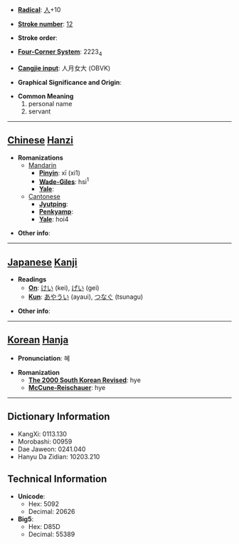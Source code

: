* '''[[Wiktionary:Chinese radical index| Radical]]''': [[Wiktionary:Chinese radical index 人|人]]+10

* '''[[Wiktionary:Chinese total strokes index|Stroke number]]''': [[Wiktionary:Chinese total strokes index 12|12]]

* '''Stroke order''': 

* '''[[Wiktionary:Chinese four corner index|Four-Corner System]]''': 2223<sub>4</sub>

* '''[[Wiktionary:Chinese Cangjie index|Cangjie input]]''': 人月女大 (OBVK)

* '''Graphical Significance and Origin''': 

* '''Common Meaning'''
*#personal name
*# servant


----

== [[Chinese]] [[Hanzi]] ==

* '''Romanizations'''
** [[Mandarin]]
*** '''[[Pinyin]]''': xī (xi1)
*** '''[[Wade-Giles]]''': hsi<sup>1</sup>
*** '''[[Yale]]''': 
**[[Cantonese]]
***'''[[Jyutping]]''':
***'''[[Penkyamp]]''': 
***'''[[Yale]]''': hoi4

* '''Other info''': 

----

== [[Japanese]] [[Kanji]] ==

* '''Readings'''
** '''[[On]]''': [[けい]] (kei), [[げい]] (gei)
** '''[[Kun]]''': [[あやうい]] (ayaui), [[つなぐ]] (tsunagu)

* '''Other info''':  

----

== [[Korean]] [[Hanja]] ==

* '''Pronunciation''': 혜

* '''Romanization'''
** '''[[The 2000 South Korean Revised Romanization|The 2000 South Korean Revised]]''': hye
** '''[[McCune-Reischauer]]''': hye

----

== Dictionary Information ==

* KangXi: 0113.130
* Morobashi: 00959
* Dae Jaweon: 0241.040
* Hanyu Da Zidian: 10203.210

== Technical Information ==

* '''Unicode''':
** Hex: 5092
** Decimal: 20626
* '''Big5''':
** Hex: D85D
** Decimal: 55389